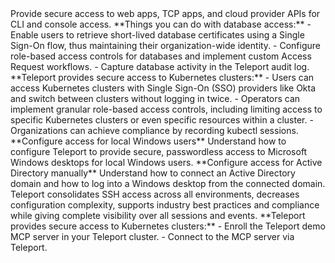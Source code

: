 
<EnrollmentMethods>
<Method
title="Applications"
icon={applicationSvg}
href="./enroll-resources/application-access/"
tagLists={
  [
    {
      title: "Cloud Provider APIs", 
      tags: 
        [
          {
            name: "AWS Console & CLI",
            href: "./enroll-resources/application-access/",
            icon: "aws",
          },
          {
            name: "Google Cloud Console",
            href: "./enroll-resources/application-access/",
            icon: "googleCloud",
          },
          {
            name: "Azure CLI",
            href: "./enroll-resources/application-access/",
            icon: "azure",
          }
        ] 
    },
    {
      title: "Internal Applications", 
      tags: 
        [
          {
            name: "Web Apps",
            href: "./enroll-resources/application-access/",
          },
          {
            name: "TCP Apps",
            href: "./enroll-resources/application-access/",
          },
          {
            name: "API Access",
            href: "./enroll-resources/application-access/",
          },
          {
            name: "Dynamic Registration",
            href: "./enroll-resources/application-access/",
          }
        ] 
    },
  ]
}
>
Provide secure access to web apps, TCP apps, and cloud provider APIs for CLI and console access.
</Method>
<Method
title="Databases"
icon={databaseSvg}
href="./enroll-resources/application-access/"
tagLists={
  [
    {
      tags: 
        [
          {
            name: "AWS",
            href: "./enroll-resources/application-access/",
            icon: "aws",
          },
          {
            name: "Azure",
            href: "./enroll-resources/application-access/",
            icon: "azure",
          },
         {
            name: "Google Cloud",
            href: "./enroll-resources/application-access/",
            icon: "googleCloud",
          },
        ] 
    },
  ]
}
>
**Things you can do with database access:**
  - Enable users to retrieve short-lived database certificates using a Single Sign-On flow, thus maintaining their organization-wide identity.
  - Configure role-based access controls for databases and implement custom Access Request workflows.
  - Capture database activity in the Teleport audit log.
</Method>
<Method
title="Kubernetes Clusters"
icon={kubernetesClustersSvg}
href="./enroll-resources/application-access/"
>
**Teleport provides secure access to Kubernetes clusters:**
- Users can access Kubernetes clusters with Single Sign-On (SSO) providers like Okta and switch between clusters without logging in twice.
- Operators can implement granular role-based access controls, including limiting access to specific Kubernetes clusters or even specific resources within a cluster.
- Organizations can achieve compliance by recording kubectl sessions.
</Method>
<Method
title="Windows Desktop"
icon={windowsDesktopsSvg}
href="./enroll-resources/application-access/"
>
**Configure access for local Windows users**
Understand how to configure Teleport to provide secure, passwordless access to Microsoft Windows desktops for local Windows users.
**Configure access for Active Directory manually**
Understand how to connect an Active Directory domain and how to log into a Windows desktop from the connected domain.
</Method>
<Method
title="Linux Servers"
icon={linuxServersSvg}
href="./enroll-resources/application-access/"
tagLists={
  [
    {
      title: "Server Access Guides",
      tags: 
        [
          {
            name: "Agentless OpenSSH Integration",
            href: "./enroll-resources/application-access/",
          },
          {
            name: "Visual Studio Code",
            href: "./enroll-resources/application-access/",
          },
         {
            name: "JetBrains SFTP",
            href: "./enroll-resources/application-access/",
            icon: "jetbrains",
          },
        ] 
    },
  ]
}
>
Teleport consolidates SSH access across all environments, decreases configuration complexity, supports industry best practices and compliance while giving complete visibility over all sessions and events.
</Method>
<Method
title="MCP Servers"
icon={mcpAndAiSvg}
href="./enroll-resources/application-access/"
tagLists={
  [
    {
      title: "MCP Server Guides",
      tags: 
        [
          {
            name: "MCP Access with Stdio MCP Server",
            href: "./enroll-resources/application-access/",
          },
          {
            name: "Configure MCP clients",
            href: "./enroll-resources/application-access/",
          },
        ] 
    },
  ]
}
>
**Teleport provides secure access to Kubernetes clusters:**
- Enroll the Teleport demo MCP server in your Teleport cluster.
- Connect to the MCP server via Teleport.
</Method>
</EnrollmentMethods>
